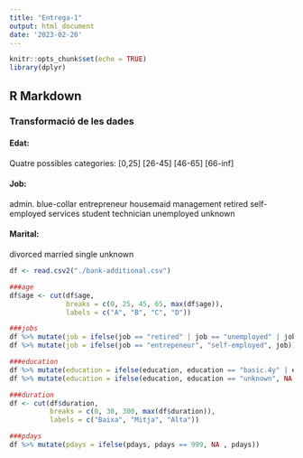 ```yaml
---
title: "Entrega-1"
output: html_document
date: '2023-02-20'
---
```


```r
knitr::opts_chunk$set(echo = TRUE)
library(dplyr)
```

## R Markdown

### Transformació de les dades

#### Edat: 
Quatre possibles categories: [0,25] [26-45] [46-65] [66-inf]
  
#### Job:

admin.   blue-collar  entrepreneur     housemaid    management       retired self-employed      services       student 
technician    unemployed       unknown 

#### Marital:

divorced  married   single  unknown 

```r

df <- read.csv2("./bank-additional.csv")

###age
df$age <- cut(df$age, 
              breaks = c(0, 25, 45, 65, max(df$age)),
              labels = c("A", "B", "C", "D"))

###jobs
df %>% mutate(job = ifelse(job == "retired" | job == "unemployed" | job == "student" | job == "housemaid", "unemployed", job))
df %>% mutate(job = ifelse(job == "entrepeneur", "self-employed", job))

###education
df %>% mutate(education = ifelse(education, education == "basic.4y" | education == "basic.6y" | education == "basic.9y", "basic", education))
df %>% mutate(education = ifelse(education, education == "unknown", NA , education))

###duration
df <- cut(df$duration,
          breaks = c(0, 30, 300, max(df$duration)),
          labels = c("Baixa", "Mitja", "Alta"))

###pdays
df %>% mutate(pdays = ifelse(pdays, pdays == 999, NA , pdays))
```
